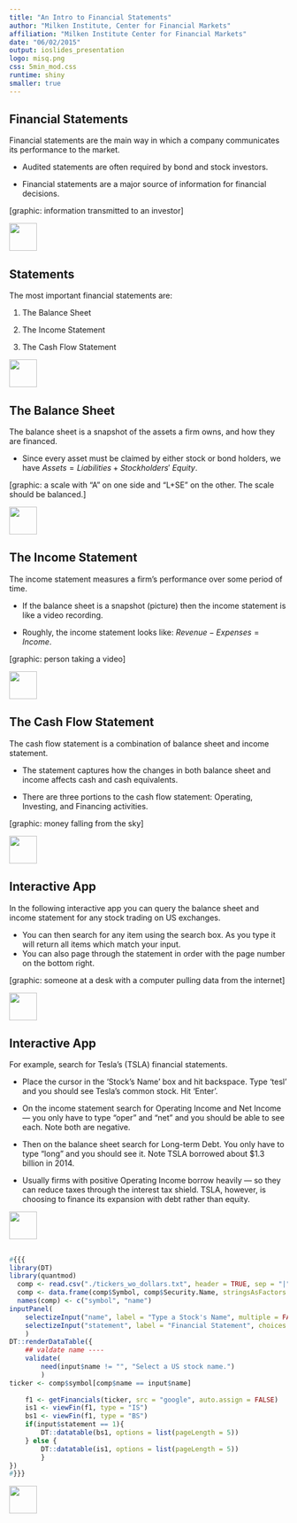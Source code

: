 ```yaml
---
title: "An Intro to Financial Statements"
author: "Milken Institute, Center for Financial Markets"
affiliation: "Milken Institute Center for Financial Markets"
date: "06/02/2015"
output: ioslides_presentation
logo: misq.png
css: 5min_mod.css
runtime: shiny
smaller: true
---
```


## Financial Statements

Financial statements are the main way in which a company communicates its performance to the market.

-  Audited statements are often required by bond and stock investors.

-  Financial statements are a major source of information for financial decisions.  

[graphic: information transmitted to an investor]

<div class="MIfooter"><img src="mi.png" style="height:50px;"></div> 

## Statements

The most important financial statements are:

1.  The Balance Sheet

2.  The Income Statement

3. The Cash Flow Statement  

<div class="MIfooter"><img src="mi.png" style="height:50px;"></div> 

## The Balance Sheet

The balance sheet is a snapshot of the assets a firm owns, and how they are financed.

- Since every asset must be claimed by either stock or bond holders, we have $Assets = Liabilities + Stockholders'\ Equity$. 

[graphic:  a scale with "A" on one side and "L+SE" on the other. The scale should be balanced.]

<div class="MIfooter"><img src="mi.png" style="height:50px;"></div> 

## The Income Statement

The income statement measures a firm's performance over some period of time.

-  If the balance sheet is a snapshot (picture) then the income statement is like a video recording.

-  Roughly, the income statement looks like: $Revenue - Expenses = Income$.  

[graphic: person taking a video]

<div class="MIfooter"><img src="mi.png" style="height:50px;"></div> 

## The Cash Flow Statement 

The cash flow statement is a combination of balance sheet and income statement.

-  The statement captures how the changes in both balance sheet and income affects cash and cash equivalents.

-  There are three portions to the cash flow statement: Operating, Investing, and Financing activities.  

[graphic: money falling from the sky]

<div class="MIfooter"><img src="mi.png" style="height:50px;"></div> 

## Interactive App

In the following interactive app you can query the balance sheet and income statement for any stock trading on US exchanges.

-  You can then search for any item using the search box.  As you type it will return all items which match your input.
-  You can also page through the statement in order with the page number on the bottom right.

[graphic: someone at a desk with a computer pulling data from the internet]

<div class="MIfooter"><img src="mi.png" style="height:50px;"></div> 

## Interactive App

For example, search for Tesla's (TSLA) financial statements.  

- Place the cursor in the 'Stock's Name' box and hit backspace.  Type 'tesl' and you should see Tesla's common stock.  Hit 'Enter'.  

- On the income statement search for Operating Income and Net Income --- you only have to type "oper" and "net" and you should be able to see each.  Note both are negative.

- Then on the balance sheet search for Long-term Debt. You only have to type "long" and you should see it.  Note TSLA borrowed about \$1.3 billion in 2014.  

- Usually firms with positive Operating Income borrow heavily --- so they can reduce taxes through the interest tax shield.  TSLA, however, is choosing to finance its expansion with debt rather than equity.  

<div class="MIfooter"><img src="mi.png" style="height:50px;"></div> 

## 

```r
#{{{
library(DT)
library(quantmod)
  comp <- read.csv("./tickers_wo_dollars.txt", header = TRUE, sep = "|", stringsAsFactors = FALSE)
  comp <- data.frame(comp$Symbol, comp$Security.Name, stringsAsFactors = FALSE)
  names(comp) <- c("symbol", "name")
inputPanel(
    selectizeInput("name", label = "Type a Stock's Name", multiple = FALSE, choices = comp$name),
    selectizeInput("statement", label = "Financial Statement", choices = list("Balance Sheet" = 1, "Income Statement" = 2), selected = 2, width = '800px')
    )
DT::renderDataTable({
    ## valdate name ----
    validate(
        need(input$name != "", "Select a US stock name.")
        )
ticker <- comp$symbol[comp$name == input$name]
                    
    f1 <- getFinancials(ticker, src = "google", auto.assign = FALSE)
    is1 <- viewFin(f1, type = "IS")
    bs1 <- viewFin(f1, type = "BS")
    if(input$statement == 1){
        DT::datatable(bs1, options = list(pageLength = 5))
    } else {
        DT::datatable(is1, options = list(pageLength = 5))
        }
})
#}}}
```

<div class="MIfooter"><img src="mi.png" style="height:50px;"></div> 
